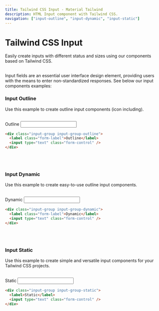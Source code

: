 ```yaml
---
title: Tailwind CSS Input - Material Tailwind
description: HTML Input component with Tailwind CSS.
navigation: ["input-outline", "input-dynamic", "input-static"]
---
```


# Tailwind CSS Input

Easily create inputs with different status and sizes using our components based on Tailwind CSS.

<br />
Input fields are an essential user interface design element, providing users with
the means to enter non-standardized responses. See below our input components examples:
<br />

### Input Outline

Use this example to create outline input components (icon including).

<br />
<ComponentCard id="input-outline">
  <div className="input-group input-group-outline">
    <label className="form-label">Outline</label>
    <input type="text" className="form-control" />
  </div>
</ComponentCard>

```html showLineNumbers
<div class="input-group input-group-outline">
  <label class="form-label">Outline</label>
  <input type="text" class="form-control" />
</div>
```

<br />
<br />

### Input Dynamic

Use this example to create easy-to-use outline input components.

<br />
<ComponentCard id="input-dynamic">
  <div className="input-group input-group-dynamic">
    <label className="form-label">Dynamic</label>
    <input type="text" className="form-control" />
  </div>
</ComponentCard>

```html showLineNumbers
<div class="input-group input-group-dynamic">
  <label class="form-label">Dynamic</label>
  <input type="text" class="form-control" />
</div>
```

<br />
<br />

### Input Static

Use this example to create simple and versatile input components for your Tailwind CSS projects.

<br />
<ComponentCard id="input-static">
  <div className="input-group input-group-static">
    <label>Static</label>
    <input type="text" className="form-control" />
  </div>
</ComponentCard>

```html showLineNumbers
<div class="input-group input-group-static">
  <label>Static</label>
  <input type="text" class="form-control" />
</div>
```
